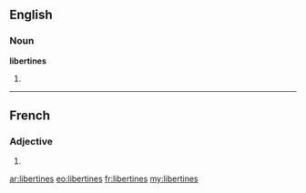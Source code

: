 ==English==

===Noun===
'''libertines'''

# {{plural of|libertine}}

----

==French==

===Adjective===
{{fr-adj-form|f|p}}

# {{form of|feminine plural|libertin|lang=fr}}

[[ar:libertines]]
[[eo:libertines]]
[[fr:libertines]]
[[my:libertines]]